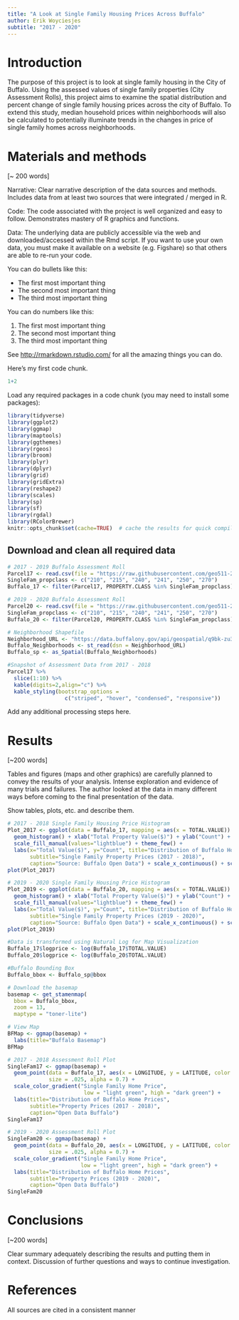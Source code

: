 ```yaml
---
title: "A Look at Single Family Housing Prices Across Buffalo" 
author: Erik Woyciesjes
subtitle: "2017 - 2020"
---
```


# Introduction

The purpose of this project is to look at single family housing in the City of Buffalo. Using the assessed values of single family properties (City Assessment Rolls), this project aims to examine the spatial distribution and percent change of single family housing prices across the city of Buffalo. To extend this study, median household prices within neighborhoods will also be calculated to potentially illuminate trends in the changes in price of single family homes across neighborhoods. 

# Materials and methods

[~ 200 words]

Narrative: Clear narrative description of the data sources and methods. Includes data from at least two sources that were integrated / merged in R.

Code: The code associated with the project is well organized and easy to follow. Demonstrates mastery of R graphics and functions.

Data: The underlying data are publicly accessible via the web and downloaded/accessed within the Rmd script. If you want to use your own data, you must make it available on a website (e.g. Figshare) so that others are able to re-run your code.

You can do bullets like this:

* The first most important thing
* The second most important thing
* The third most important thing

You can do numbers like this:

1. The first most important thing
2. The second most important thing
3. The third most important thing

See [http://rmarkdown.rstudio.com/](http://rmarkdown.rstudio.com/) for all the amazing things you can do.


Here's my first code chunk.
```r
1+2
```

Load any required packages in a code chunk (you may need to install some packages):

```r
library(tidyverse)
library(ggplot2)
library(ggmap)
library(maptools)
library(ggthemes)
library(rgeos)
library(broom)
library(plyr)
library(dplyr)
library(grid)
library(gridExtra)
library(reshape2)
library(scales)
library(sp)
library(sf)
library(rgdal)
library(RColorBrewer)
knitr::opts_chunk$set(cache=TRUE)  # cache the results for quick compiling
```

## Download and clean all required data
```r
# 2017 - 2019 Buffalo Assessment Roll
Parcel17 <- read.csv(file = "https://raw.githubusercontent.com/geo511-2020/geo511-2020-project-erikwoyc/master/2017-2018_Assessment_Roll.csv")
SingleFam_propclass <- c("210", "215", "240", "241", "250", "270")
Buffalo_17 <- filter(Parcel17, PROPERTY.CLASS %in% SingleFam_propclass)

# 2019 - 2020 Buffalo Assessment Roll
Parcel20 <- read.csv(file = "https://raw.githubusercontent.com/geo511-2020/geo511-2020-project-erikwoyc/master/2019-2020_Assessment_Roll.csv")
SingleFam_propclass <- c("210", "215", "240", "241", "250", "270")
Buffalo_20 <- filter(Parcel20, PROPERTY.CLASS %in% SingleFam_propclass)

# Neighborhood Shapefile
Neighborhood_URL <- "https://data.buffalony.gov/api/geospatial/q9bk-zu3p?method=export&format=GeoJSON"
Buffalo_Neighborhoods <- st_read(dsn = Neighborhood_URL)
Buffalo_sp <- as_Spatial(Buffalo_Neighborhoods)

```

```r
#Snapshot of Assessment Data from 2017 - 2018
Parcel17 %>% 
  slice(1:10) %>% 
  kable(digits=2,align="c") %>% 
  kable_styling(bootstrap_options = 
                  c("striped", "hover", "condensed", "responsive")) 
```

Add any additional processing steps here.

# Results

[~200 words]

Tables and figures (maps and other graphics) are carefully planned to convey the results of your analysis. Intense exploration and evidence of many trials and failures. The author looked at the data in many different ways before coming to the final presentation of the data.

Show tables, plots, etc. and describe them.

```r
# 2017 - 2018 Single Family Housing Price Histogram
Plot_2017 <- ggplot(data = Buffalo_17, mapping = aes(x = TOTAL.VALUE)) + 
  geom_histogram() + xlab("Total Property Value($)") + ylab("Count") +
  scale_fill_manual(values="lightblue") + theme_few() +
  labs(x="Total Value($)", y="Count", title="Distribution of Buffalo Home Prices",
       subtitle="Single Family Property Prices (2017 - 2018)", 
       caption="Source: Buffalo Open Data") + scale_x_continuous() + scale_y_continuous()
plot(Plot_2017)
```


```r
# 2019 - 2020 Single Family Housing Price Histogram
Plot_2019 <- ggplot(data = Buffalo_20, mapping = aes(x = TOTAL.VALUE)) + 
  geom_histogram() + xlab("Total Property Value($)") + ylab("Count") +
  scale_fill_manual(values="lightblue") + theme_few() +
  labs(x="Total Value($)", y="Count", title="Distribution of Buffalo Home Prices",
       subtitle="Single Family Property Prices (2019 - 2020)", 
       caption="Source: Buffalo Open Data") + scale_x_continuous() + scale_y_continuous()
plot(Plot_2019)
```

```r
#Data is transformed using Natural Log for Map Visualization
Buffalo_17$logprice <- log(Buffalo_17$TOTAL.VALUE)
Buffalo_20$logprice <- log(Buffalo_20$TOTAL.VALUE)
```

```r
#Buffalo Bounding Box
Buffalo_bbox <- Buffalo_sp@bbox

# Download the basemap
basemap <- get_stamenmap(
  bbox = Buffalo_bbox,
  zoom = 13,
  maptype = "toner-lite")

# View Map
BFMap <- ggmap(basemap) + 
  labs(title="Buffalo Basemap")
BFMap
```

```r
# 2017 - 2018 Assessment Roll Plot
SingleFam17 <- ggmap(basemap) + 
  geom_point(data = Buffalo_17, aes(x = LONGITUDE, y = LATITUDE, color = logprice), 
             size = .025, alpha = 0.7) +
  scale_color_gradient("Single Family Home Price", 
                        low = "light green", high = "dark green") +
  labs(title="Distribution of Buffalo Home Prices",
       subtitle="Property Prices (2017 - 2018)",
       caption="Open Data Buffalo")
SingleFam17
```

```r
# 2019 - 2020 Assessment Roll Plot
SingleFam20 <- ggmap(basemap) + 
  geom_point(data = Buffalo_20, aes(x = LONGITUDE, y = LATITUDE, color = logprice), 
             size = .025, alpha = 0.7) +
  scale_color_gradient("Single Family Home Price", 
                       low = "light green", high = "dark green") +
  labs(title="Distribution of Buffalo Home Prices",
       subtitle="Property Prices (2019 - 2020)",
       caption="Open Data Buffalo")
SingleFam20
```
# Conclusions

[~200 words]

Clear summary adequately describing the results and putting them in context. Discussion of further questions and ways to continue investigation.

# References

All sources are cited in a consistent manner
